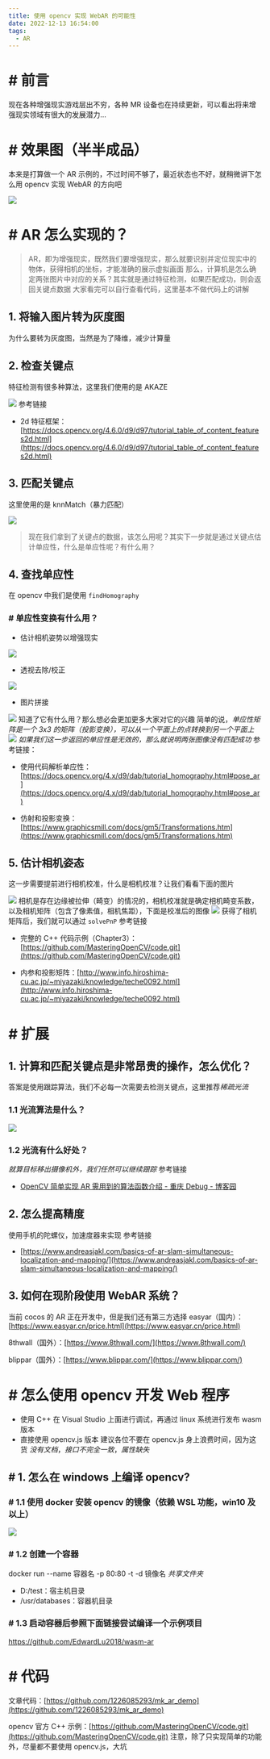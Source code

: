 ```yaml
---
title: 使用 opencv 实现 WebAR 的可能性
date: 2022-12-13 16:54:00
tags:
  - AR
---
```


# # 前言

现在各种增强现实游戏层出不穷，各种 MR 设备也在持续更新，可以看出将来增强现实领域有很大的发展潜力…

# # 效果图（半半成品）

本来是打算做一个 AR 示例的，不过时间不够了，最近状态也不好，就稍微讲下怎么用 opencv 实现 WebAR 的方向吧

![](https://forum.cocos.org/uploads/default/optimized/3X/d/6/d6f81254ca2a19ccdafffb0472ad66f11addd0c6_2_690x411.png)

# # AR 怎么实现的？

> AR，即为增强现实，既然我们要增强现实，那么就要识别并定位现实中的物体，获得相机的坐标，才能准确的展示虚拟画面
> 那么，计算机是怎么确定两张图片中对应的关系？其实就是通过特征检测，如果匹配成功，则会返回关键点数据
> 大家看完可以自行查看代码，这里基本不做代码上的讲解

## 1. 将输入图片转为灰度图

为什么要转为灰度图，当然是为了降维，减少计算量

## 2. 检查关键点

特征检测有很多种算法，这里我们使用的是 AKAZE

![](https://forum.cocos.org/uploads/default/original/3X/a/d/ad5351e32f4ab4d79fb0a0d98f5ea2b2b4972992.png)
参考链接

- 2d 特征框架：[https://docs.opencv.org/4.6.0/d9/d97/tutorial_table_of_content_features2d.html](https://docs.opencv.org/4.6.0/d9/d97/tutorial_table_of_content_features2d.html)

## 3. 匹配关键点

这里使用的是 knnMatch（暴力匹配）

![](https://forum.cocos.org/uploads/default/original/3X/0/a/0a5c8b63df531510b6923e435e2731d05885e2a7.jpeg)

> 现在我们拿到了关键点的数据，该怎么用呢？其实下一步就是通过关键点估计单应性，什么是单应性呢？有什么用？

## 4. 查找单应性

在 opencv 中我们是使用 `findHomography`

### # 单应性变换有什么用？

- 估计相机姿势以增强现实

![](https://forum.cocos.org/uploads/default/original/3X/d/c/dc28d94e036c9f6072da22196c465c5e3ea54105.jpeg)

- 透视去除/校正

![](https://forum.cocos.org/uploads/default/original/3X/6/d/6d116e46b480886a37f923af32eb9ba78983246f.jpeg)

- 图片拼接

![](https://forum.cocos.org/uploads/default/original/3X/9/b/9b05db06d9395c281809877d52b438956b91f17c.jpeg)
知道了它有什么用？那么想必会更加更多大家对它的兴趣 简单的说，_单应性矩阵是一个 3x3
的矩阵（投影变换），可以从一个平面上的点转换到另一个平面上_
![](https://forum.cocos.org/uploads/default/original/3X/b/2/b27410e1161f18d04a2fbb6b5b85036f35d076c6.png)
_如果我们这一步返回的单应性是无效的，那么就说明两张图像没有匹配成功_ 参考链接：

- 使用代码解析单应性： [https://docs.opencv.org/4.x/d9/dab/tutorial_homography.html#pose_ar](https://docs.opencv.org/4.x/d9/dab/tutorial_homography.html#pose_ar)

- 仿射和投影变换：[https://www.graphicsmill.com/docs/gm5/Transformations.htm](https://www.graphicsmill.com/docs/gm5/Transformations.htm)

## 5. 估计相机姿态

这一步需要提前进行相机校准，什么是相机校准？让我们看看下面的图片

![](https://forum.cocos.org/uploads/default/original/3X/c/b/cb16b1e1a3c1382103fd6cac4b089ea8f73fd1da.jpeg)
相机是存在边缘被拉伸（畸变）的情况的，相机校准就是确定相机畸变系数，以及相机矩阵（包含了像素值，相机焦距），下面是校准后的图像
![](https://forum.cocos.org/uploads/default/original/3X/7/f/7fd5d37bc4a0fe9cfbe78e4a5617763663db0c04.jpeg)
获得了相机矩阵后，我们就可以通过 `solvePnP` 参考链接

- 完整的 C++ 代码示例（Chapter3）：[https://github.com/MasteringOpenCV/code.git](https://github.com/MasteringOpenCV/code.git)

- 内参和投影矩阵：[http://www.info.hiroshima-cu.ac.jp/~miyazaki/knowledge/teche0092.html](http://www.info.hiroshima-cu.ac.jp/~miyazaki/knowledge/teche0092.html)

# # 扩展

## 1. 计算和匹配关键点是非常昂贵的操作，怎么优化？

答案是使用跟踪算法，我们不必每一次需要去检测关键点，这里推荐*稀疏光流*

### 1.1 光流算法是什么？

![](https://forum.cocos.org/uploads/default/original/3X/c/9/c9ad3fff0765faf173f3a9111818ca3ee3ce9eb3.gif)

### 1.2 光流有什么好处？

_就算目标移出摄像机外，我们任然可以继续跟踪_
参考链接

- <a href="https://www.cnblogs.com/hyb1/archive/2022/08/08/16562279.html" class="inline-onebox">
    OpenCV 简单实现 AR 需用到的算法函数介绍 - 重庆 Debug - 博客园
  </a>

## 2. 怎么提高精度

使用手机的陀螺仪，加速度器来实现
参考链接

- [https://www.andreasjakl.com/basics-of-ar-slam-simultaneous-localization-and-mapping/](https://www.andreasjakl.com/basics-of-ar-slam-simultaneous-localization-and-mapping/)

## 3. 如何在现阶段使用 WebAR 系统？

当前 cocos 的 AR 正在开发中，但是我们还有第三方选择
easyar（国内）：[https://www.easyar.cn/price.html](https://www.easyar.cn/price.html)

8thwall（国外）：[https://www.8thwall.com/](https://www.8thwall.com/)

blippar（国外）：[https://www.blippar.com/](https://www.blippar.com/)

# # 怎么使用 opencv 开发 Web 程序

- 使用 C++ 在 Visual Studio 上面进行调试，再通过 linux 系统进行发布 wasm 版本
- 直接使用 opencv.js 版本
  建议各位不要在 opencv.js 身上浪费时间，因为这货 _没有文档_，_接口不完全一致_，_属性缺失_

## # 1. 怎么在 windows 上编译 opencv?

### # 1.1 使用 docker 安装 opencv 的镜像（依赖 WSL 功能，win10 及以上）

![](https://forum.cocos.org/uploads/default/original/3X/8/e/8eb68d0c17579905da69bb7ac371a15ad1d63029.png)

### # 1.2 创建一个容器

docker run --name 容器名 -p 80:80 -t -d 镜像名
_共享文件夹_

- D:/test：宿主机目录
- /usr/databases：容器机目录

### # 1.3 启动容器后参照下面链接尝试编译一个示例项目

<a href="https://github.com/EdwardLu2018/wasm-ar" class="onebox" target="_blank">
  https://github.com/EdwardLu2018/wasm-ar
</a>

# # 代码

文章代码：[https://github.com/1226085293/mk_ar_demo](https://github.com/1226085293/mk_ar_demo)

opencv 官方 C++ 示例：[https://github.com/MasteringOpenCV/code.git](https://github.com/MasteringOpenCV/code.git)
注意，除了只实现简单的功能外，尽量都不要使用 opencv.js，大坑
